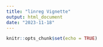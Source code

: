```yaml
---
title: "linreg Vignette"
output: html_document
date: "2023-11-18"
---
```


```r
knitr::opts_chunk$set(echo = TRUE)
```

```r

```



